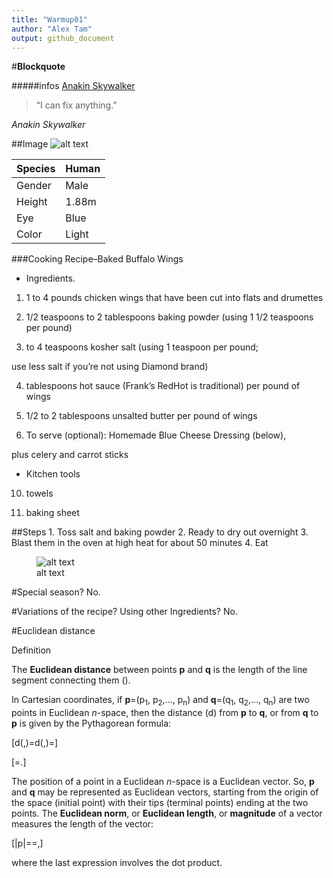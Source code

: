 ```yaml
---
title: "Warmup01"
author: "Alex Tam"
output: github_document
---
```


#**Blockquote**

#####infos
[Anakin Skywalker](https://starwars.fandom.com/wiki/Anakin_Skywalker)

>"I can fix anything."

*Anakin Skywalker*

##Image
![alt text](https://vignette.wikia.nocookie.net/starwars/images/6/6f/Anakin_Skywalker_RotS.png/revision/latest?cb=20130621175844)

Species | Human 
--- | ---
Gender   | Male
Height  | 1.88m
Eye     | Blue
Color   | Light

###Cooking Recipe--Baked Buffalo Wings

+ Ingredients.

1. 1 to 4 pounds chicken wings that have been cut into flats and drumettes

9. 1/2 teaspoons to 2 tablespoons baking powder (using 1 1/2 teaspoons per pound)

3. to 4 teaspoons kosher salt (using 1 teaspoon per pound; 

use less salt if you're not using Diamond brand)

4. tablespoons hot sauce (Frank's RedHot is traditional) per pound of wings

5. 1/2 to 2 tablespoons unsalted butter per pound of wings

6. To serve (optional): Homemade Blue Cheese Dressing (below), 

plus celery and carrot sticks


+ Kitchen tools

10. towels

99. baking sheet

##Steps
1. Toss salt and baking powder
2. Ready to dry out overnight
3. Blast them in the oven at high heat for about 50 minutes
4. Eat

![alt text](https://smittenkitchendotcom.files.wordpress.com/2019/01/oven-baked-buffalo-wings.jpg?w=750)

#Special season?
No.

#Variations of the recipe? Using other Ingredients?
No.


#Euclidean distance

Definition

The **Euclidean distance** between points **p** and **q** is the length of the line segment connecting them (\overline{**p** **q**}).

In Cartesian coordinates, if **p**=(p<sub>1</sub>, p<sub>2</sub>,..., p<sub>n</sub>) and **q**=(q<sub>1</sub>, q<sub>2</sub>,..., q<sub>n</sub>) are two points in Euclidean *n*-space, then the distance (d) from **p** to **q**, or from **q** to **p** is given by the Pythagorean formula:

\[d(\textbf{p},\textbf{q})=d(\textbf{q},\textbf{p})=\sqrt{(q_1-p_1)^2+(q_2-p_2)^2+...+(q_n-p_n)^2}\]

\[=\sqrt{\displaystyle\sum_{i=1}^{n}(q_i-p_i)^2}.\]

The position of a point in a Euclidean *n*-space is a Euclidean vector. So, **p** and **q** may be represented as Euclidean vectors, starting from the origin of the space (initial point) with their tips (terminal points) ending at the two points. The **Euclidean norm**, or **Euclidean length**, or **magnitude** of a vector measures the length of the vector:

\[\|p\|=\sqrt{p_1^2+p_2^2+...+p_n^2}=\sqrt{\textbf{p}.\textbf{p}},\]

where the last expression involves the dot product.


